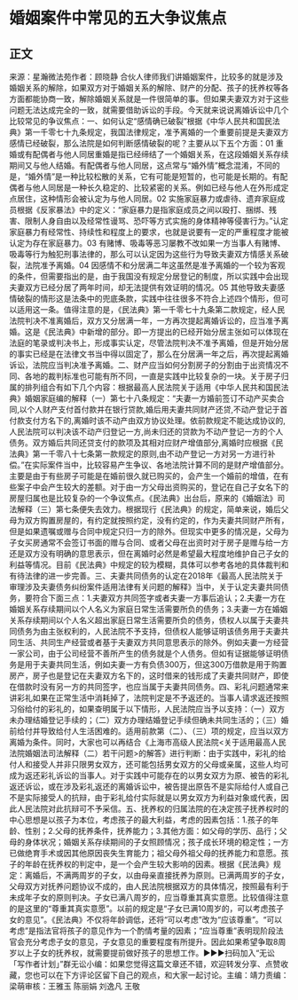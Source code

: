# 婚姻案件中常见的五大争议焦点
## 正文
来源：星瀚微法苑作者：顾晓静 合伙人律师我们讲婚姻案件，比较多的就是涉及婚姻关系的解除，如果双方对于婚姻关系的解除、财产的分配、孩子的抚养权等各方面都能协商一致，解除婚姻关系就是一件很简单的事。但如果夫妻双方对于这些问题无法达成完全的一致，就需要借助诉讼的手段。今天就来说说离婚诉讼中几个比较常见的争议焦点：一、如何认定“感情确已破裂”根据《中华人民共和国民法典》第一千零七十九条规定，我国法律规定，准予离婚的一个重要前提是夫妻双方感情已经破裂，那么法院是如何判断感情破裂的呢？主要从以下五个方面：01 重婚或有配偶者与他人同居重婚是指已经缔结了一个婚姻关系，在这段婚姻关系存续期间又与他人结婚。有配偶者与他人同居，这点常与“婚外情”概念混淆，不同的是，“婚外情”是一种比较松散的关系，它有可能是短暂的，也可能是长期的。有配偶者与他人同居是一种长久稳定的、比较紧密的关系。例如已经与他人在外形成定点居住，这种情形会被认定为与他人同居。02 实施家庭暴力或虐待、遗弃家庭成员根据《反家暴法》中的定义：“家庭暴力是指家庭成员之间以殴打、捆绑、残害、限制人身自由以及经常性谩骂、恐吓等方式实施的身体精神等侵害行为。”认定家庭暴力有经常性、持续性和程度上的要求，也就是说要有一定的严重程度才能被认定为存在家庭暴力。03 有赌博、吸毒等恶习屡教不改如果一方当事人有赌博、吸毒等行为触犯刑事法律的，那么可以认定因为这些行为导致夫妻双方情感关系破裂，法院准予离婚。04 因感情不和分居满二年这虽然是准予离婚的一个较为客观的条件，但需要指出的是，由于我国没有规定分居登记的制度，所以实践中会出现夫妻双方已经分居了两年时间，却无法提供有效证明的情况。05 其他导致夫妻感情破裂的情形这是法条中的兜底条款，实践中往往很多不符合上述四个情形，但可以适用这一条。值得注意的是，《民法典》第一千零七十九条第二款规定，经人民法院判决不准离婚后，双方又分居满一年，一方再次提起离婚诉讼的，应当准予离婚。这是《民法典》中新增的部分。即一方提出的已经开始分居主张如可以体现在法庭的笔录或判决书上，形成事实认定，尽管法院判决不准予离婚，但是开始分居的事实已经是在法律文书当中得以固定了，那么在分居满一年之后，再次提起离婚诉讼，法院应当判决准予离婚。二、财产应当如何分割房子的分割由于出资情况不同、各地的裁判标准也可能有所不同，一直是实践中比较复杂的一块。关于房子归属的排列组合有如下几个内容：根据最高人民法院关于适用《中华人民共和国民法典》婚姻家庭编的解释（一）第七十八条规定：“夫妻一方婚前签订不动产买卖合同,以个人财产支付首付款并在银行贷款,婚后用夫妻共同财产还贷,不动产登记于首付款支付方名下的,离婚时该不动产由双方协议处理。依前款规定不能达成协议的,人民法院可以判决该不动产归登记一方,尚未归还的贷款为不动产登记一方的个人债务。双方婚后共同还贷支付的款项及其相对应财产增值部分,离婚时应根据《民法典》第一千零八十七条第一款规定的原则,由不动产登记一方对另一方进行补偿。”在实际案件当中，比较容易产生争议、各地法院计算不同的是财产增值部分。主要是由于有些房子可能是在婚前很久就已购买的，会产生一个婚前的增值，在有些案子中会产生较大的差额。对于由一方父母出资购买的，登记在自己子女名下的房屋归属也是比较复杂的一个争议焦点。《民法典》出台后，原来的《婚姻法》司法解释（三）第七条便失去效力。根据现行《民法典》的规定，简单来说，婚后父母为双方购置房屋的，有约定就按照约定，没有约定的，作为夫妻共同财产所有，但是如果遗嘱或赠与合同中规定只归一方的除外。但现实中更多的情况是，父母为子女买房通常不会签订书面的赠与合同、或者父母在出资时对于房子是赠与给一方还是双方没有明确的意思表示，但在离婚时必然是希望最大程度地维护自己子女的利益等情况。目前《民法典》中规定的较为模糊，具体可以参考各地的具体裁判和有待法律的进一步完善。三、夫妻共同债务的认定在2018年《最高人民法院关于审理涉及夫妻债务纠纷案件适用法律有关问题的解释》当中，关于认定夫妻共同债务，要符合下面三点：1.夫妻双方共同签字或者夫妻一方事后追认；2.夫妻一方在婚姻关系存续期间以个人名义为家庭日常生活需要所负的债务；3.夫妻一方在婚姻关系存续期间以个人名义超出家庭日常生活需要所负的债务，债权人以属于夫妻共同债务为由主张权利的，人民法院不予支持，但债权人能够证明该债务用于夫妻共同生活、共同生产经营或者基于夫妻双方共同意思表示的除外。例如夫妻一方经营一家公司，由于公司经营不善所产生的债务就是个人债务。但如有证据能够证明债务是用于夫妻共同生活，例如夫妻一方有负债300万，但这300万借款是用于购置房产，房子也是登记在夫妻双方名下的，这时借来的钱形成了夫妻共同财产，即使在借款时没有另一方的共同签字，也应当属于夫妻共同债务。四、彩礼问题通常来讲彩礼如果在正常生活中消耗掉了，法院判定是不予返还的。当事人请求返还按照习俗给付的彩礼的，如果查明属于以下情形，人民法院应当予以支持：（一）双方未办理结婚登记手续的；（二）双方办理结婚登记手续但确未共同生活的；（三）婚前给付并导致给付人生活困难的。适用前款第（二）、（三）项的规定，应当以双方离婚为条件。同时，大家也可以再结合《上海市高级人民法院<关于适用最高人民法院婚姻法司法解释（二）若干问题>的解答》进行判断：由于实践中，彩礼的给付人和接受人并非只限男女双方，还可能包括男女双方的父母或亲属，这些人均可成为返还彩礼诉讼的当事人。对于实践中可能存在的以男女双方为原、被告的彩礼返还诉讼，或在涉及彩礼返还的离婚诉讼中，被告提出原告不是实际给付人或自己不是实际接受人的抗辩，由于彩礼给付实际就是以男女双方为利益对象或代表，因此人民法院对此抗辩可不予采信。五、抚养权的归属法院的在决定孩子抚养权时的中心思想是以孩子为本位，考虑孩子的最大利益，考虑的因素包括：1.孩子的年龄、性别；2.父母的抚养条件，抚养能力；3.其他方面：如父母的学历、品行；父母的身体状况；婚姻关系存续期间的子女照顾情况；孩子成长环境的稳定性；一方已做绝育手术或因其他原因丧失生育能力；祖父母外祖父母的抚养能力和意愿。孩子的年龄在抚养权的判定中，是一个会产生较大影响的因素。根据《民法典》规定：离婚后，不满两周岁的子女，以由母亲直接抚养为原则。已满两周岁的子女，父母双方对抚养问题协议不成的，由人民法院根据双方的具体情况，按照最有利于未成年子女的原则判决。子女已满八周岁的，应当尊重其真实意愿。比较值得注意的是这里的“尊重其真实意愿”。以前的规定是“子女已满10周岁的，可以考虑孩子女的意见”。《民法典》不仅将年龄调低，还将“可以考虑”改为“应该尊重”。“可以考虑”是指法官将孩子的意见作为一个酌情考量的因素；“应当尊重”表明现阶段法官会充分考虑子女的意见，子女意见的重要程度有所提升。因此如果希望争取8周岁以上子女的抚养权，就需要提前做好孩子的思想工作。►►►扫码加入“无讼「写作者计划」”群无讼小编：如果您觉得这篇文章还不错，欢迎转发分享、点赞收藏，您也可以在下方评论区留下自己的观点，和大家一起讨论。主编：靖力责编：梁萌审核：王雅玉 陈丽娟 刘逸凡 王敬